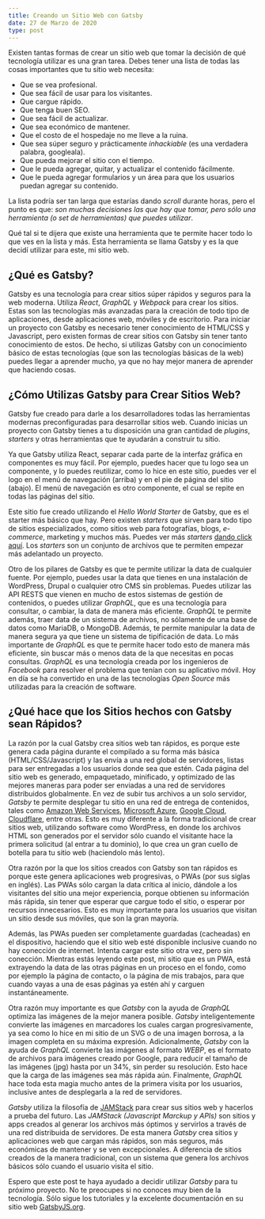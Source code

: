 ```yaml
---
title: Creando un Sitio Web con Gatsby
date: 27 de Marzo de 2020
type: post
---
```



Existen tantas formas de crear un sitio web que tomar la decisión de qué tecnología utilizar es una gran tarea. Debes tener una lista de todas las cosas importantes que tu sitio web necesita: 
- Que se vea profesional.
- Que sea fácil de usar para los visitantes.
- Que cargue rápido.
- Que tenga buen SEO.
- Que sea fácil de actualizar.
- Que sea económico de mantener.
- Que el costo de el hospedaje no me lleve a la ruina.
- Que sea súper seguro y prácticamente _inhackiable_ (es una verdadera palabra, googleala).
- Que pueda mejorar el sitio con el tiempo.
- Que le pueda agregar, quitar, y actualizar el contenido fácilmente.
- Que le pueda agregar formularios y un área para que los usuarios puedan agregar su contenido.

La lista podría ser tan larga que estarías dando _scroll_ durante horas, pero el punto es que: *son muchas decisiones las que hay que tomar, pero sólo una herramienta (o set de herramientas) que puedes utilizar*.

Qué tal si te dijera que existe una herramienta que te permite hacer todo lo que ves en la lista y más. Esta herramienta se llama Gatsby y es la que decidí utilizar para este, mi sitio web.

## ¿Qué es Gatsby?

Gatsby es una tecnología para crear sitios súper rápidos y seguros para la web moderna. Utiliza _React_, _GraphQL_ y _Webpack_ para crear los sitios. Estas son las tecnologías más avanzadas para la creación de todo tipo de aplicaciones, desde aplicaciones web, móviles y de escritorio.  Para iniciar un proyecto con Gatsby es necesario tener conocimiento de HTML/CSS y Javascript, pero existen formas de crear sitios con Gatsby sin tener tanto conocimiento de estos. De hecho, si utilizas Gatsby con un conocimiento básico de estas tecnologías (que son las tecnologías básicas de la web) puedes llegar a aprender mucho, ya que no hay mejor manera de aprender que haciendo cosas.

## ¿Cómo Utilizas Gatsby para Crear Sitios Web?

Gatsby fue creado para darle a los desarrolladores todas las herramientas modernas preconfiguradas para desarrollar sitios web. Cuando inicias un proyecto con Gatsby tienes a tu disposición una gran cantidad de _plugins_, _starters_ y otras herramientas que te ayudarán a construir tu sitio.

Ya que Gatsby utiliza React, separar cada parte de la interfaz gráfica en componentes es muy fácil. Por ejemplo, puedes hacer que tu logo sea un componente, y lo puedes reutilizar, como lo hice en este sitio, puedes ver el logo en el menú de navegación (arriba) y en el pie de página del sitio (abajo). El menú de navegación es otro componente, el cual se repite en todas las páginas del sitio.

Este sitio fue creado utilizando el _Hello World Starter_ de Gatsby, que es el starter más básico que hay. Pero existen _starters_ que sirven para todo tipo de sitios especializados, como sitios web para fotografías, blogs, _e-commerce_, marketing y muchos más. Puedes ver más _starters_ [dando click aquí](https://www.gatsbyjs.org/starters/?v=2). Los _starters_ son un conjunto de archivos que te permiten empezar más adelantado un proyecto.

Otro de los pilares de Gatsby es que te permite utilizar la data de cualquier fuente. Por ejemplo, puedes usar la data que tienes en una instalación de WordPress, Drupal o cualquier otro CMS sin problemas. Puedes utilizar las API RESTS que vienen en mucho de estos sistemas de gestión de contenidos, o puedes utilizar _GraphQL_, que es una tecnología para consultar, o cambiar, la data de manera más eficiente. _GraphQL_ te permite además, traer data de un sistema de archivos, no sólamente de una base de datos como MariaDB, o MongoDB. Además, te permite manipular la data de manera segura ya que tiene un sistema de tipificación de data. Lo más importante de _GraphQL_ es que te permite hacer todo esto de manera más eficiente, sin buscar más o menos data de la que necesitas en pocas consultas. _GraphQL_ es una tecnología creada por los ingenieros de _Facebook_ para resolver el problema que tenían con su aplicativo móvil. Hoy en día se ha convertido en una de las tecnologías _Open Source_ más utilizadas para la creación de software.

## ¿Qué hace que los Sitios hechos con Gatsby sean Rápidos?

La razón por la cual Gatsby crea sitios web tan rápidos, es porque este genera cada página durante el compilado a su forma más básica (HTML/CSS/Javascript) y las envía a una red global de servidores, listas para ser entregadas a los usuarios donde sea que estén. Cada página del sitio web es generado, empaquetado, minificado, y optimizado de las mejores maneras para poder ser enviadas a una red de servidores distribuidos globalmente. En vez de subir tus archivos a un solo servidor, _Gatsby_ te permite desplegar tu sitio en una red de entrega de contenidos, tales como [Amazon Web Services](https://aws.amazon.com/), [Microsoft Azure](https://azure.microsoft.com/es-es/), [Google Cloud](https://cloud.google.com/), [Cloudflare](https://www.cloudflare.com/), entre otras. Esto es muy diferente a la forma tradicional de crear sitios web, utilizando software como WordPress, en donde los archivos HTML son generados por el servidor sólo cuando el visitante hace la primera solicitud (al entrar a tu dominio), lo que crea un gran cuello de botella para tu sitio web (haciendolo más lento).

Otra razón por la que los sitios creados con Gatsby son tan rápidos es porque este genera aplicaciones web progresivas, o PWAs (por sus siglas en inglés). Las PWAs sólo cargan la data crítica al inicio, dándole a los visitantes del sitio una mejor experiencia, porque obtienen su información más rápida, sin tener que esperar que cargue todo el sitio, o esperar por recursos innecesarios. Esto es muy importante para los usuarios que visitan un sitio desde sus móviles, que son la gran mayoría.

Además, las PWAs pueden ser completamente guardadas (cacheadas) en el dispositivo, haciendo que el sitio web esté disponible inclusive cuando no hay conección de internet. Intenta cargar este sitio otra vez, pero sin conección. Mientras estás leyendo este post, mi sitio que es un PWA, está extrayendo la data de las otras páginas en un proceso en el fondo, como por ejemplo la página de <Link to="/contactame">contacto</Link>, o la página de <Link to="/trabajos">mis trabajos</Link>, para que cuando vayas a una de esas páginas ya estén ahí y carguen instantáneamente.

Otra razón muy importante es que _Gatsby_ con la ayuda de _GraphQL_ optimiza las imágenes de la mejor manera posible. _Gatsby_ inteligentemente convierte las imágenes en marcadores los cuales cargan progresivamente, ya sea como lo hice en mi sitio de un SVG o de una imagen borrosa, a la imagen completa en su máxima expresión. Adicionalmente, _Gatsby_ con la ayuda de _GraphQL_ convierte las imágenes al formato _WEBP_, es el formato de archivos para imágenes creado por Google, para reducir el tamaño de las imágenes (jpg) hasta por un 34%, sin perder su resolución. Esto hace que la carga de las imágenes sea más rápida aún. Finalmente, _GraphQL_ hace toda esta magia mucho antes de la primera visita por los usuarios, inclusive antes de desplegarla a la red de servidores.

_Gatsby_ utiliza la filosofía de [JAMStack](https://jamstack.org/) para crear sus sitios web y hacerlos a prueba del futuro. Las _JAMStack (Javascript Marckup y APIs)_ son sitios y apps creados al generar los archivos más óptimos y servirlos a través de una red distribuida de servidores. De esta manera _Gatsby_ crea sitios y aplicaciones web que cargan más rápidos, son más seguros, más económicas de mantener y se ven excepcionales. A diferencia de sitios creados de la manera tradicional, con un sistema que genera los archivos básicos sólo cuando el usuario visita el sitio.

Espero que este post te haya ayudado a decidir utilizar _Gatsby_ para tu próximo proyecto. No te preocupes si no conoces muy bien de la tecnología. Sólo sigue los tutoriales y la excelente documentación en su sitio web [GatsbyJS.org](https://www.gatsbyjs.org/).